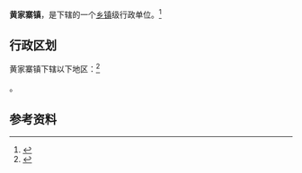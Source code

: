{{中国乡级行政区|63/01/21/104/000}}

'''黄家寨镇'''，是{{PRC admin/fullname|63/01/21/104/000|3}}下辖的一个[[乡镇|乡镇]]级行政单位。<ref>{{PRC admin/ref sgc|{{PRC admin/parent|63/01/21/104/000}}}}</ref>

== 行政区划 ==

黄家寨镇下辖以下地区：<ref>{{PRC admin/ref sgc|63/01/21/104/000}}</ref>

{{PRC admin/children|63/01/21/104/000}}。

== 参考资料 ==

{{reflist}}

{{行政区划小作品}}
{{PRC admin/navcat|63/01/21/104/000}}